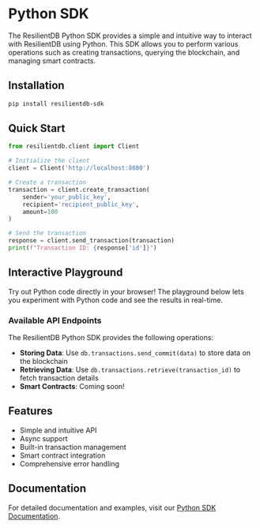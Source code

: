 
# Python SDK

The ResilientDB Python SDK provides a simple and intuitive way to interact with ResilientDB using Python. This SDK allows you to perform various operations such as creating transactions, querying the blockchain, and managing smart contracts.

## Installation

```bash
pip install resilientdb-sdk
```

## Quick Start

```python
from resilientdb.client import Client

# Initialize the client
client = Client('http://localhost:8080')

# Create a transaction
transaction = client.create_transaction(
    sender='your_public_key',
    recipient='recipient_public_key',
    amount=100
)

# Send the transaction
response = client.send_transaction(transaction)
print(f"Transaction ID: {response['id']}")
```

## Interactive Playground

Try out Python code directly in your browser! The playground below lets you experiment with Python code and see the results in real-time.

<PythonPlayground />

### Available API Endpoints

The ResilientDB Python SDK provides the following operations:

- **Storing Data**: Use `db.transactions.send_commit(data)` to store data on the blockchain
- **Retrieving Data**: Use `db.transactions.retrieve(transaction_id)` to fetch transaction details
- **Smart Contracts**: Coming soon!

## Features

- Simple and intuitive API
- Async support
- Built-in transaction management
- Smart contract integration
- Comprehensive error handling

## Documentation

For detailed documentation and examples, visit our [Python SDK Documentation](https://docs.resilientdb.com/python-sdk).